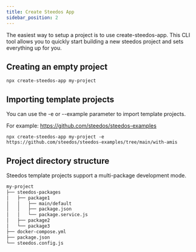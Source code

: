 ```yaml
---
title: Create Steedos App
sidebar_position: 2
---
```


The easiest way to setup a project is to use create-steedos-app. This CLI tool allows you to quickly start building a new steedos project and sets everything up for you.

## Creating an empty project

```shell
npx create-steedos-app my-project
```

## Importing template projects

You can use the -e or --example parameter to import template projects.

For example: https://github.com/steedos/steedos-examples

```shell
npx create-steedos-app my-project -e https://github.com/steedos/steedos-examples/tree/main/with-amis
```

## Project directory structure

Steedos template projects support a multi-package development mode.

```bash
my-project
├── steedos-packages
│   ├── package1
│   │   ├── main/default
│   │   ├── package.json
│   │   └── package.service.js
│   ├── package2
│   └── package3
├── docker-compose.yml
├── package.json
└── steedos.config.js
```
